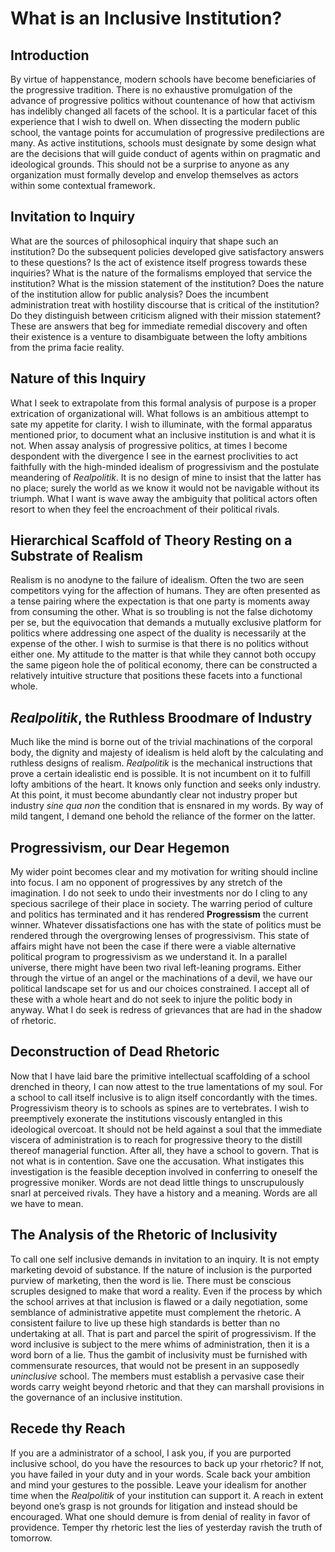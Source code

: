 <span id="what-is-an-inclusive-institution"></span>
= What is an Inclusive Institution? =

<span id="introduction"></span>
== Introduction ==

By virtue of happenstance, modern schools have become beneficiaries of the progressive tradition. There is no exhaustive promulgation of the advance of progressive politics without countenance of how that activism has indelibly changed all facets of the school. It is a particular facet of this experience that I wish to dwell on. When dissecting the modern public school, the vantage points for accumulation of progressive predilections are many. As active institutions, schools must designate by some design what are the decisions that will guide conduct of agents within on pragmatic and ideological grounds. This should not be a surprise to anyone as any organization must formally develop and envelop themselves as actors within some contextual framework.

<span id="invitation-to-inquiry"></span>
== Invitation to Inquiry ==

What are the sources of philosophical inquiry that shape such an institution? Do the subsequent policies developed give satisfactory answers to these questions? Is the act of existence itself progress towards these inquiries? What is the nature of the formalisms employed that service the institution? What is the mission statement of the institution? Does the nature of the institution allow for public analysis? Does the incumbent administration treat with hostility discourse that is critical of the institution? Do they distinguish between criticism aligned with their mission statement? These are answers that beg for immediate remedial discovery and often their existence is a venture to disambiguate between the lofty ambitions from the prima facie reality.

<span id="nature-of-this-inquiry"></span>
== Nature of this Inquiry ==

What I seek to extrapolate from this formal analysis of purpose is a proper extrication of organizational will. What follows is an ambitious attempt to sate my appetite for clarity. I wish to illuminate, with the formal apparatus mentioned prior, to document what an inclusive institution is and what it is not. When assay analysis of progressive politics, at times I become despondent with the divergence I see in the earnest proclivities to act faithfully with the high-minded idealism of progressivism and the postulate meandering of ''Realpolitik''. It is no design of mine to insist that the latter has no place; surely the world as we know it would not be navigable without its triumph. What I want is wave away the ambiguity that political actors often resort to when they feel the encroachment of their political rivals.

<span id="hierarchical-scaffold-of-theory-resting-on-a-substrate-of-realism"></span>
== Hierarchical Scaffold of Theory Resting on a Substrate of Realism ==

Realism is no anodyne to the failure of idealism. Often the two are seen competitors vying for the affection of humans. They are often presented as a tense pairing where the expectation is that one party is moments away from consuming the other. What is so troubling is not the false dichotomy per se, but the equivocation that demands a mutually exclusive platform for politics where addressing one aspect of the duality is necessarily at the expense of the other. I wish to surmise is that there is no politics without either one. My attitude to the matter is that while they cannot both occupy the same pigeon hole the of political economy, there can be constructed a relatively intuitive structure that positions these facets into a functional whole.

<span id="realpolitik-the-ruthless-broodmare-of-industry"></span>
== ''Realpolitik'', the Ruthless Broodmare of Industry ==

Much like the mind is borne out of the trivial machinations of the corporal body, the dignity and majesty of idealism is held aloft by the calculating and ruthless designs of realism. ''Realpolitik'' is the mechanical instructions that prove a certain idealistic end is possible. It is not incumbent on it to fulfill lofty ambitions of the heart. It knows only function and seeks only industry. At this point, it must become abundantly clear not industry proper but industry ''sine qua non'' the condition that is ensnared in my words. By way of mild tangent, I demand one behold the reliance of the former on the latter.

<span id="progressivism-our-dear-hegemon"></span>
== Progressivism, our Dear Hegemon ==

My wider point becomes clear and my motivation for writing should incline into focus. I am no opponent of progressives by any stretch of the imagination. I do not seek to undo their investments nor do I cling to any specious sacrilege of their place in society. The warring period of culture and politics has terminated and it has rendered '''Progressism''' the current winner. Whatever dissatisfactions one has with the state of politics must be rendered through the overgrowing lenses of progressivism. This state of affairs might have not been the case if there were a viable alternative political program to progressivism as we understand it. In a parallel universe, there might have been two rival left-leaning programs. Either through the virtue of an angel or the machinations of a devil, we have our political landscape set for us and our choices constrained. I accept all of these with a whole heart and do not seek to injure the politic body in anyway. What I do seek is redress of grievances that are had in the shadow of rhetoric.

<span id="deconstruction-of-dead-rhetoric"></span>
== Deconstruction of Dead Rhetoric ==

Now that I have laid bare the primitive intellectual scaffolding of a school drenched in theory, I can now attest to the true lamentations of my soul. For a school to call itself inclusive is to align itself concordantly with the times. Progressivism theory is to schools as spines are to vertebrates. I wish to preemptively exonerate the institutions viscously entangled in this ideological overcoat. It should not be held against a soul that the immediate viscera of administration is to reach for progressive theory to the distill thereof managerial function. After all, they have a school to govern. That is not what is in contention. Save one the accusation. What instigates this investigation is the feasible deception involved in conferring to oneself the progressive moniker. Words are not dead little things to unscrupulously snarl at perceived rivals. They have a history and a meaning. Words are all we have to mean.

<span id="the-analysis-of-the-rhetoric-of-inclusivity"></span>
== The Analysis of the Rhetoric of Inclusivity ==

To call one self inclusive demands in invitation to an inquiry. It is not empty marketing devoid of substance. If the nature of inclusion is the purported purview of marketing, then the word is lie. There must be conscious scruples designed to make that word a reality. Even if the process by which the school arrives at that inclusion is flawed or a daily negotiation, some semblance of administrative appetite must complement the rhetoric. A consistent failure to live up these high standards is better than no undertaking at all. That is part and parcel the spirit of progressivism. If the word inclusive is subject to the mere whims of administration, then it is a word born of a lie. Thus the gambit of inclusivity must be furnished with commensurate resources, that would not be present in an supposedly ''uninclusive'' school. The members must establish a pervasive case their words carry weight beyond rhetoric and that they can marshall provisions in the governance of an inclusive institution.

<span id="recede-thy-reach"></span>
== Recede thy Reach ==

If you are a administrator of a school, I ask you, if you are purported inclusive school, do you have the resources to back up your rhetoric? If not, you have failed in your duty and in your words. Scale back your ambition and mind your gestures to the possible. Leave your idealism for another time when the ''Realpolitik'' of your institution can support it. A reach in extent beyond one’s grasp is not grounds for litigation and instead should be encouraged. What one should demure is from denial of reality in favor of providence. Temper thy rhetoric lest the lies of yesterday ravish the truth of tomorrow.
